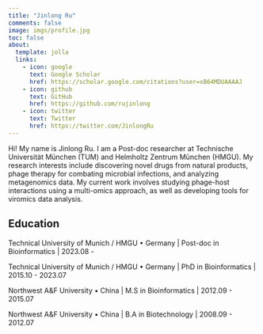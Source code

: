 ```yaml
---
title: "Jinlong Ru"
comments: false
image: imgs/profile.jpg
toc: false
about:
  template: jolla
  links:
    - icon: google
      text: Google Scholar
      href: https://scholar.google.com/citations?user=xB64MDUAAAAJ
    - icon: github
      text: GitHub
      href: https://github.com/rujinlong
    - icon: twitter
      text: Twitter
      href: https://twitter.com/JinlongRu
---
```



Hi! My name is Jinlong Ru. I am a Post-doc researcher at Technische Universität München (TUM) and Helmholtz Zentrum München (HMGU). My research interests include discovering novel drugs from natural products, phage therapy for combating microbial infections, and analyzing metagenomics data. My current work involves studying phage-host interactions using a multi-omics approach, as well as developing tools for viromics data analysis.

## Education

Technical University of Munich / HMGU • Germany \| Post-doc in Bioinformatics \| 2023.08 -

Technical University of Munich / HMGU • Germany \| PhD in Bioinformatics \| 2015.10 - 2023.07

Northwest A&F University • China \| M.S in Bioinformatics \| 2012.09 - 2015.07

Northwest A&F University • China \| B.A in Biotechnology \| 2008.09 - 2012.07
